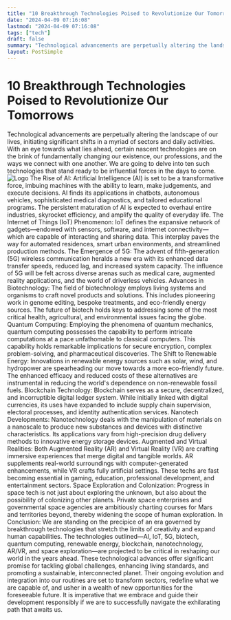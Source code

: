 ```yaml
---
title: "10 Breakthrough Technologies Poised to Revolutionize Our Tomorrows"
date: "2024-04-09 07:16:08"
lastmod: "2024-04-09 07:16:08"
tags: ["tech"]
draft: false
summary: "Technological advancements are perpetually altering the landscape of our lives, initiating significant shifts in a myriad of sectors and daily activities. With an eye towards what lies ahead, certain nascent technologies are on the brink of fundamentally changing our existence, our professions, and the ways we connect with one another. We are going to delve into ten such technologies that stand ready to be influential forces in the days to come."
layout: PostSimple
---
```

# 10 Breakthrough Technologies Poised to Revolutionize Our Tomorrows
Technological advancements are perpetually altering the landscape of our lives, initiating significant shifts in a myriad of sectors and daily activities. With an eye towards what lies ahead, certain nascent technologies are on the brink of fundamentally changing our existence, our professions, and the ways we connect with one another. We are going to delve into ten such technologies that stand ready to be influential forces in the days to come.
<img alt="Logo" src="https://cdn.seniorsselection.com/src_image/484142f49fa25eb3b1faaddf7bcd8b19.webp"/>
The Rise of AI:
Artificial Intelligence (AI) is set to be a transformative force, imbuing machines with the ability to learn, make judgements, and execute decisions. AI finds its applications in chatbots, autonomous vehicles, sophisticated medical diagnostics, and tailored educational programs. The persistent maturation of AI is expected to overhaul entire industries, skyrocket efficiency, and amplify the quality of everyday life.
The Internet of Things (IoT) Phenomenon:
IoT defines the expansive network of gadgets—endowed with sensors, software, and internet connectivity—which are capable of interacting and sharing data. This interplay paves the way for automated residences, smart urban environments, and streamlined production methods.
The Emergence of 5G:
The advent of fifth-generation (5G) wireless communication heralds a new era with its enhanced data transfer speeds, reduced lag, and increased system capacity. The influence of 5G will be felt across diverse arenas such as medical care, augmented reality applications, and the world of driverless vehicles.
Advances in Biotechnology:
The field of biotechnology employs living systems and organisms to craft novel products and solutions. This includes pioneering work in genome editing, bespoke treatments, and eco-friendly energy sources. The future of biotech holds keys to addressing some of the most critical health, agricultural, and environmental issues facing the globe.
Quantum Computing:
Employing the phenomena of quantum mechanics, quantum computing possesses the capability to perform intricate computations at a pace unfathomable to classical computers. This capability holds remarkable implications for secure encryption, complex problem-solving, and pharmaceutical discoveries.
The Shift to Renewable Energy:
Innovations in renewable energy sources such as solar, wind, and hydropower are spearheading our move towards a more eco-friendly future. The enhanced efficacy and reduced costs of these alternatives are instrumental in reducing the world's dependence on non-renewable fossil fuels.
Blockchain Technology:
Blockchain serves as a secure, decentralized, and incorruptible digital ledger system. While initially linked with digital currencies, its uses have expanded to include supply chain supervision, electoral processes, and identity authentication services.
Nanotech Developments:
Nanotechnology deals with the manipulation of materials on a nanoscale to produce new substances and devices with distinctive characteristics. Its applications vary from high-precision drug delivery methods to innovative energy storage devices.
Augmented and Virtual Realities:
Both Augmented Reality (AR) and Virtual Reality (VR) are crafting immersive experiences that merge digital and tangible worlds. AR supplements real-world surroundings with computer-generated enhancements, while VR crafts fully artificial settings. These techs are fast becoming essential in gaming, education, professional development, and entertainment sectors.
Space Exploration and Colonization:
Progress in space tech is not just about exploring the unknown, but also about the possibility of colonizing other planets. Private space enterprises and governmental space agencies are ambitiously charting courses for Mars and territories beyond, thereby widening the scope of human exploration.
In Conclusion:
We are standing on the precipice of an era governed by breakthrough technologies that stretch the limits of creativity and expand human capabilities. The technologies outlined—AI, IoT, 5G, biotech, quantum computing, renewable energy, blockchain, nanotechnology, AR/VR, and space exploration—are projected to be critical in reshaping our world in the years ahead.
These technological advances offer significant promise for tackling global challenges, enhancing living standards, and promoting a sustainable, interconnected planet. Their ongoing evolution and integration into our routines are set to transform sectors, redefine what we are capable of, and usher in a wealth of new opportunities for the foreseeable future. It is imperative that we embrace and guide their development responsibly if we are to successfully navigate the exhilarating path that awaits us.
        